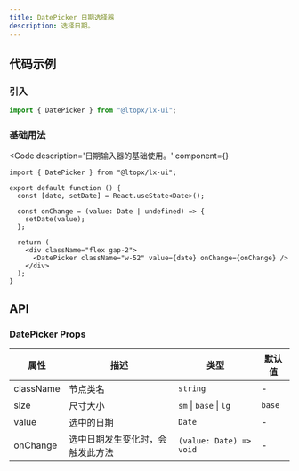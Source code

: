 ```yaml
---
title: DatePicker 日期选择器
description: 选择日期。
---
```



## 代码示例

### 引入

```js copy
import { DatePicker } from "@ltopx/lx-ui";
```

### 基础用法

<Code 
  description='日期输入器的基础使用。' 
  component={<Basic />}
>
```tsx filename="DatePicker.tsx" copy
import { DatePicker } from "@ltopx/lx-ui";

export default function () {
  const [date, setDate] = React.useState<Date>();
  
  const onChange = (value: Date | undefined) => {
    setDate(value);
  };
  
  return (
    <div className="flex gap-2">
      <DatePicker className="w-52" value={date} onChange={onChange} />
    </div>
  );
}
```
</Code>

## API

### DatePicker Props

| 属性      | 描述                             | 类型                    | 默认值 |
| --------- | -------------------------------- | ----------------------- | ------ |
| className | 节点类名                         | `string`                | -      |
| size      | 尺寸大小                         | `sm` \| `base` \| `lg`  | `base` |
| value     | 选中的日期                       | `Date`                  | -      |
| onChange  | 选中日期发生变化时，会触发此方法 | `(value: Date) => void` | -      |

